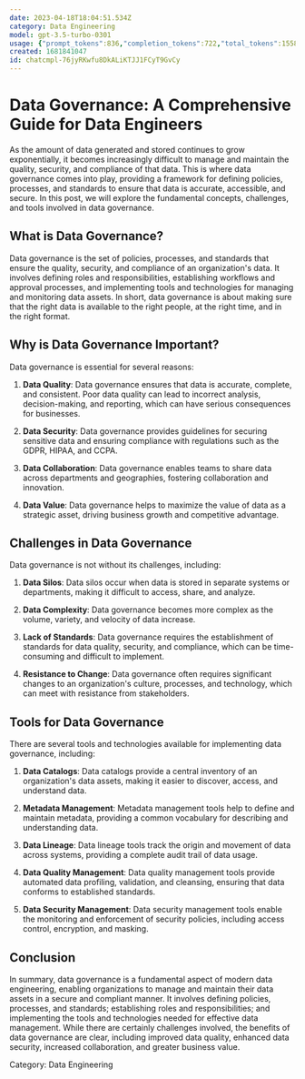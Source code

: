 ```yaml
---
date: 2023-04-18T18:04:51.534Z
category: Data Engineering
model: gpt-3.5-turbo-0301
usage: {"prompt_tokens":836,"completion_tokens":722,"total_tokens":1558}
created: 1681841047
id: chatcmpl-76jyRKwfu8DkALiKTJJ1FCyT9GvCy
---
```


# Data Governance: A Comprehensive Guide for Data Engineers

As the amount of data generated and stored continues to grow exponentially, it becomes increasingly difficult to manage and maintain the quality, security, and compliance of that data. This is where data governance comes into play, providing a framework for defining policies, processes, and standards to ensure that data is accurate, accessible, and secure. In this post, we will explore the fundamental concepts, challenges, and tools involved in data governance.

## What is Data Governance?

Data governance is the set of policies, processes, and standards that ensure the quality, security, and compliance of an organization's data. It involves defining roles and responsibilities, establishing workflows and approval processes, and implementing tools and technologies for managing and monitoring data assets. In short, data governance is about making sure that the right data is available to the right people, at the right time, and in the right format.

## Why is Data Governance Important?

Data governance is essential for several reasons:

1. **Data Quality**: Data governance ensures that data is accurate, complete, and consistent. Poor data quality can lead to incorrect analysis, decision-making, and reporting, which can have serious consequences for businesses.

2. **Data Security**: Data governance provides guidelines for securing sensitive data and ensuring compliance with regulations such as the GDPR, HIPAA, and CCPA.

3. **Data Collaboration**: Data governance enables teams to share data across departments and geographies, fostering collaboration and innovation.

4. **Data Value**: Data governance helps to maximize the value of data as a strategic asset, driving business growth and competitive advantage.

## Challenges in Data Governance

Data governance is not without its challenges, including:

1. **Data Silos**: Data silos occur when data is stored in separate systems or departments, making it difficult to access, share, and analyze.

2. **Data Complexity**: Data governance becomes more complex as the volume, variety, and velocity of data increase.

3. **Lack of Standards**: Data governance requires the establishment of standards for data quality, security, and compliance, which can be time-consuming and difficult to implement.

4. **Resistance to Change**: Data governance often requires significant changes to an organization's culture, processes, and technology, which can meet with resistance from stakeholders.

## Tools for Data Governance

There are several tools and technologies available for implementing data governance, including:

1. **Data Catalogs**: Data catalogs provide a central inventory of an organization's data assets, making it easier to discover, access, and understand data.

2. **Metadata Management**: Metadata management tools help to define and maintain metadata, providing a common vocabulary for describing and understanding data.

3. **Data Lineage**: Data lineage tools track the origin and movement of data across systems, providing a complete audit trail of data usage.

4. **Data Quality Management**: Data quality management tools provide automated data profiling, validation, and cleansing, ensuring that data conforms to established standards.

5. **Data Security Management**: Data security management tools enable the monitoring and enforcement of security policies, including access control, encryption, and masking.

## Conclusion

In summary, data governance is a fundamental aspect of modern data engineering, enabling organizations to manage and maintain their data assets in a secure and compliant manner. It involves defining policies, processes, and standards; establishing roles and responsibilities; and implementing the tools and technologies needed for effective data management. While there are certainly challenges involved, the benefits of data governance are clear, including improved data quality, enhanced data security, increased collaboration, and greater business value. 

Category: Data Engineering